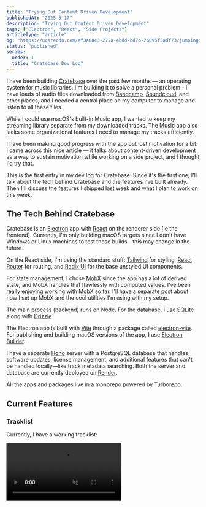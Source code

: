 ```yaml
---
title: "Trying Out Content Driven Development"
publishedAt: "2025-3-17"
description: "Trying Out Content Driven Development"
tags: ["Electron", "React", "Side Projects"]
articleType: "article"
og: "https://ucarecdn.com/ef3a88c3-277a-4bdd-bd7b-26095f5adf73/jumpingintothescaryworldofaws.png"
status: "published"
series:
  order: 1
  title: "Cratebase Dev Log"
---
```


I have been building [Cratebase](https://www.cratebase.app/) over the past few months — an operating system for music libraries. I'm building it to solve a personal problem - I have loads of audio files downloaded from [Bandcamp](https://bandcamp.com/), [Soundcloud](https://soundcloud.com/discover), and other places, and I needed a central place on my computer to manage and listen to all these files.


While I could use macOS's built-in Music app, I wanted to keep my streaming library separate from my downloaded tracks. The Music app also lacks some organizational features I need to manage my tracks efficiently.

I have been making good progress with the app but lost motivation for a bit. I came across this nice [article](https://ntietz.com/blog/making-progress-with-content-driven-development/) — it talks about content-driven development as a way to sustain motivation while working on a side project, and I thought I'd try that.

This is the first entry in my dev log for Cratebase. Since it's the first one, I'll talk about the tech behind Cratebase and the features I've built already. Then I'll discuss the features I shipped last week and what I plan to work on this week.

## The Tech Behind Cratebase

Cratebase is an [Electron](https://www.electronjs.org/) app with [React](https://react.dev/) on the renderer side [ie the frontend]. Currently, I'm only building macOS targets since I don't have Windows or Linux machines to test those builds—this may change in the future.  

On the React side, I'm using the standard stuff: [Tailwind](https://tailwindcss.com/) for styling, [React Router](https://reactrouter.com/) for routing, and [Radix UI](https://www.radix-ui.com/primitives) for the base unstyled UI components. 

For state management, I chose [MobX](https://mobx.js.org/README.html) since the app has a lot of derived state, and MobX handles that flawlessly with computed values. I've been really enjoying working with MobX so far. I'll have a separate post about how I set up MobX and the cool utilities I'm using with my setup. 

The main process (backend) runs on Node. For the database, I use SQLite along with [Drizzle](https://orm.drizzle.team/).

The Electron app is built with [Vite](https://vite.dev/) through a package called [electron-vite](https://electron-vite.org/). For publishing and building macOS versions of the app, I use [Electron Builder](https://www.electron.build/).

I have a separate [Hono](https://hono.dev/) server with a PostgreSQL database that handles software updates, license management, and additional features that can't be handled locally—like track metadata searching. Both the server and database are currently deployed on [Render](https://render.com/).

All the apps and packages live in a monorepo powered by Turborepo.

## Current Features

### Tracklist
Currently, I have a working tracklist:


<video controls muted src="/articles/cratebase-devlog-trying-out-content-driven-development/tracklist-demo.mp4" className="m-0 rounded" />

The tracklist is a table powered by [TanStack Table](https://tanstack.com/table/latest), so I have features like column visibility, column reordering, sorting, and filtering built in. To handle large amounts of data, the table's rows are virtualized using [TanStack Virtual](https://tanstack.com/virtual/latest).

At the top of the tracklist, there are quick-access links for recently added, favorite, and archived tracks:
 
 <video controls muted src="/articles/cratebase-devlog-trying-out-content-driven-development/tracklist-sections-demo.mp4" className="m-0 rounded" />


The most challenging aspect of the tracklist was adding keyboard controls—since this isn't natively supported by TanStack. The main difficulty stems from the virtualized rows—simply attaching a keydown listener won't work.


### Track Metadata
I have a side panel that users can use to update the metadata of a track — this currently only saves changes to the SQLite database and does not write the changes to the audio file itself: 

<video controls muted src="/articles/cratebase-devlog-trying-out-content-driven-development/track-metadata.mp4" className="m-0 rounded" />


### Track Archive
I implemented an archive to store tracks that you don't want to see in your main tracklist:

<video controls muted src="/articles/cratebase-devlog-trying-out-content-driven-development/archive.mp4" className="m-0 rounded" />



There is a cleanup option in the context menu that allows users to pick how they want the archived tracks to be handled - I'm wondering if I should add an automatic setting that cleans up archived tracks automatically after a set amount of time.


### Quick Filters
I have a filter button on top of the tracklist — this allows users to add quick  filters to the tracklist bases on track fields like duration, genre & artist. 
<video controls muted src="/articles/cratebase-devlog-trying-out-content-driven-development/quick-filters.mp4" className="m-0 rounded" />


You can also save your filters as presets and apply them to a tracklist at any time:
<video controls muted src="/articles/cratebase-devlog-trying-out-content-driven-development/quick-filters-saved.mp4" className="m-0 rounded" />



### Audio Player
I have also built the audio player using the HTML audio element with all necessary controls, and it works quite well:

<video controls muted src="/articles/cratebase-devlog-trying-out-content-driven-development/audio-element.mp4" className="m-0 rounded" />

The only downside is that it doesn't support .AIFF audio files. My current workaround is to convert these files to MP3 and send that as a blob for the element to play. This causes a significant amount of lag when playing a AIFF tracks — I'm looking for a way to solve this.


While building the audio player, I learned about the [Media Session API](https://developer.mozilla.org/en-US/docs/Web/API/MediaSession) - a really cool API that lets you customize media playback and send track metadata to the host OS. With this API, we can display the currently playing track in the macOS title bar: 

<Image
  src="/articles/cratebase-devlog-trying-out-content-driven-development/media-session.png"
  width={1000}
  height={720}
/>


## What I worked on last week

Last week, I mainly worked on the tracklist queue. When you play a track, there is now a little button by the title that opens a queue of tracks that will play next:

<video controls muted src="/articles/cratebase-devlog-trying-out-content-driven-development/queue.mp4" className="m-0 rounded" />


I considered whether making this a popover was the best choice. I wanted to implement it similarly to how the Music app on macOS works, where the queue opens as panel on the right. Let me know what you think.

The most challenging aspect of implementing the queue was ensuring it worked properly with repeat and shuffle features. I also had to carefully consider how the "Play Next" right-click option would interact with these queue behaviors.



In the end, it came out really nice - I used MobX's reaction utility a lot to ensure my state was synced correctly. 


## What I'm working on this week 
This week I plan to work on the metadata features. I have three metadata features in mind:

1. **Find metadata** - This service will let users search for track metadata using title and artist information. I'll likely integrate with an external service like [Discogs](https://www.discogs.com/) or [MusicBrainz](https://musicbrainz.org/) for the searches. I'm still brainstorming how the UI would look, especially when there are multiple search matches. For inspiration, I'm looking at how other apps like [OneTagger](https://onetagger.github.io/) handle this.

2. **Reload Metadata** - This feature will overwrite the metadata stored in the SQLite database with metadata sourced from the audio files' ID3 tags

3. **Write Metadata to File** - This feature allows users to write the current metadata stored in the SQLite database to the audio files' ID3 tags.

I think the find metadata feature will be the most complicated to implement—but let's see how it goes.

I currently have a soft deadline to ship an MVP for this app by summer—hopefully writing about my progress will help me hit the deadline.

Thank you for reading.